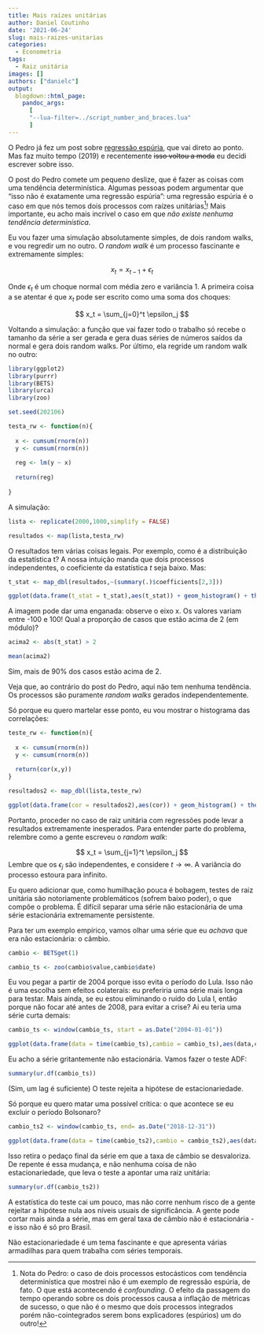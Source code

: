 ```yaml
---
title: Mais raízes unitárias
author: Daniel Coutinho
date: '2021-06-24'
slug: mais-raizes-unitarias
categories:
  - Econometria
tags:
  - Raiz unitária
images: []
authors: ["danielc"]
output:
  blogdown::html_page:
    pandoc_args: 
      [
      "--lua-filter=../script_number_and_braces.lua"
      ]
---
```


O Pedro já fez um post sobre [regressão espúria](https://azul.netlify.app/2019/10/28/reg-esppuria-integracao-perfect/), que vai direto ao ponto. Mas faz muito tempo (2019) e recentemente ~~isso voltou a moda~~ eu decidi escrever sobre isso. 

O post do Pedro comete um pequeno deslize, que é fazer as coisas com uma tendência determinística. Algumas pessoas podem argumentar que "isso não é exatamente uma regressão espúria": uma regressão espúria é o caso em que nós temos dois processos com raízes unitárias^[Nota do Pedro: o caso de dois processos estocásticos com tendência determinística que mostrei não é um exemplo de regressão espúria, de fato. O que está acontecendo é _confounding_. O efeito da passagem do tempo operando sobre os dois processos causa a inflação de métricas de sucesso, o que não é o mesmo que dois processos integrados porém não-cointegrados serem bons explicadores (espúrios) um do outro!]! Mais importante, eu acho mais incrível o caso em que _não existe nenhuma tendência determinística_. 

Eu vou fazer uma simulação absolutamente simples, de dois random walks, e vou regredir um no outro. O _random walk_ é um processo fascinante e extremamente simples:

$$
x_t = x_{t-1} + \epsilon_t
$$

Onde $\epsilon_t$ é um choque normal com média zero e variância 1. A primeira coisa a se atentar é que $x_t$ pode ser escrito como uma soma dos choques:

$$
x_t = \sum_{j=0}^t \epsilon_j
$$

Voltando a simulação: a função que vai fazer todo o trabalho só recebe o tamanho da série a ser gerada e gera duas séries de números saídos da normal e gera dois random walks. Por último, ela regride um random walk no outro:

```r

library(ggplot2)
library(purrr)
library(BETS)
library(urca)
library(zoo)

set.seed(202106)

testa_rw <- function(n){
  
  x <- cumsum(rnorm(n))
  y <- cumsum(rnorm(n))
  
  reg <- lm(y ~ x)
  
  return(reg)
  
}

```

A simulação:

```r

lista <- replicate(2000,1000,simplify = FALSE)

resultados <- map(lista,testa_rw)

```

O resultados tem várias coisas legais. Por exemplo, como é a distribuição da estatística t? A nossa intuição manda que dois processos independentes, o coeficiente da estatística $t$ seja baixo. Mas:

```r

t_stat <- map_dbl(resultados,~(summary(.)$coefficients[2,3]))

ggplot(data.frame(t_stat = t_stat),aes(t_stat)) + geom_histogram() + theme_minimal()

```

A imagem pode dar uma enganada: observe o eixo x. Os valores variam entre -100 e 100! Qual a proporção de casos que estão acima de 2 (em módulo)?

```r

acima2 <- abs(t_stat) > 2

mean(acima2)

```
Sim, mais de 90% dos casos estão acima de 2.

Veja que, ao contrário do post do Pedro, aqui não tem nenhuma tendência. Os processos são puramente _random walks_ gerados independentemente. 

Só porque eu quero martelar esse ponto, eu vou mostrar o histograma das correlações:

```r

teste_rw <- function(n){
  
  x <- cumsum(rnorm(n))
  y <- cumsum(rnorm(n))
  
  return(cor(x,y))
}

resultados2 <- map_dbl(lista,teste_rw)

ggplot(data.frame(cor = resultados2),aes(cor)) + geom_histogram() + theme_minimal()

```

Portanto, proceder no caso de raiz unitária com regressões pode levar a resultados extremamente inesperados. Para entender parte do problema, relembre como a gente escreveu o _random walk_:

$$
x_t = \sum_{j=1}^t \epsilon_j
$$
Lembre que os $\epsilon_j$ são independentes, e considere $t \rightarrow \infty$. A variância do processo estoura para infinito. 

Eu quero adicionar que, como humilhação pouca é bobagem, testes de raiz unitária são notoriamente problemáticos (sofrem baixo poder), o que compõe o problema. É difícil separar uma série não estacionária de uma série estacionária extremamente persistente. 

Para ter um exemplo empírico, vamos olhar uma série que eu _achava_ que era não estacionária: o câmbio. 

```r

cambio <- BETSget(1)

cambio_ts <- zoo(cambio$value,cambio$date)

```

Eu vou pegar a partir de 2004 porque isso evita o período do Lula. Isso não é uma escolha sem efeitos colaterais: eu preferiria uma série mais longa para testar. Mais ainda, se eu estou eliminando o ruído do Lula I, então porque não focar até antes de 2008, para evitar a crise? Ai eu teria uma série curta demais:

```r

cambio_ts <- window(cambio_ts, start = as.Date("2004-01-01"))

ggplot(data.frame(data = time(cambio_ts),cambio = cambio_ts),aes(data,cambio)) + geom_line() + theme_minimal()

```

Eu acho a série gritantemente não estacionária. Vamos fazer o teste ADF:

```r

summary(ur.df(cambio_ts))

```

(Sim, um lag é suficiente) O teste rejeita a hipótese de estacionariedade. 

Só porque eu quero matar uma possível crítica: o que acontece se eu excluir o período Bolsonaro?

```r

cambio_ts2 <- window(cambio_ts, end= as.Date("2018-12-31"))

ggplot(data.frame(data = time(cambio_ts2),cambio = cambio_ts2),aes(data,cambio)) + geom_line() + theme_minimal()

```

Isso retira o pedaço final da série em que a taxa de câmbio se desvaloriza. De repente é essa mudança, e não nenhuma coisa de não estacionariedade, que leva o teste a apontar uma raiz unitária:

```r

summary(ur.df(cambio_ts2))

```

A estatística do teste cai um pouco, mas não corre nenhum risco de a gente rejeitar a hipótese nula aos níveis usuais de significância. A gente pode cortar mais ainda a série, mas em geral taxa de câmbio não é estacionária - e isso não é só pro Brasil.

Não estacionariedade é um tema fascinante e que apresenta várias armadilhas para quem trabalha com séries temporais.